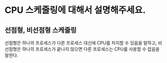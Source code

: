 # CPU 스케줄링에 대해서 설명해주세요.

## 선점형, 비선점형 스케줄링

선점형은 하나의 프로세스가 다른 프로세스 대신에 CPU를 차지할 수 있음을 말하고,
비선점형은 하나의 프로세스가 끝나지 않으면 다른 프로세스는 CPU를 사용할 수 없음을 말한다.
